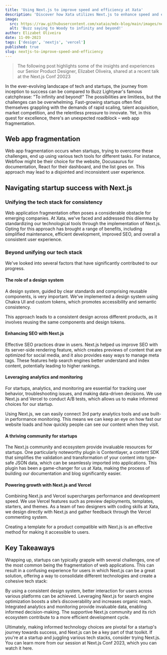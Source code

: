 ```yaml
---
title: 'Using Next.js to improve speed and efficiency at Xata'
description: 'Discover how Xata utilizes Next.js to enhance speed and efficiency.'
image:
  src: https://raw.githubusercontent.com/xataio/mdx-blog/main/images/nextjs-to-improve-speed-and-efficiency.jpg
  alt: 'Buzz saying to Woody to infinity and beyond!'
author: Elizabet Oliveira
date: 11-09-2023
tags: ['design', 'nextjs', 'vercel']
published: true
slug: nextjs-to-improve-speed-and-efficiency
---
```


> The following post highlights some of the insights and experiences our Senior Product Designer, Elizabet Oliveira, shared at a recent talk at the Next.js Conf 20023

In the ever-evolving landscape of tech and startups, the journey from inception to success can be compared to Buzz Lightyear's famous catchphrase: "To infinity and beyond!" The possibilities are limitless, but the challenges can be overwhelming. Fast-growing startups often find themselves grappling with the demands of rapid scaling, talent acquisition, market competition, and the relentless pressure to innovate. Yet, in this quest for excellence, there's an unexpected roadblock – web app fragmentation.

<ArticleImage
  src="https://github.com/xataio/mdx-blog/raw/main/images/nextjs-to-improve-speed-and-efficiency/cover.png"
  width="1920"
  height="1080"
  alt="Buzz saying to Woody to infinity and beyond!"
  caption="To infinity and beyond!"
  position="center"
/>

## Web app fragmentation

Web app fragmentation occurs when startups, trying to overcome these challenges, end up using various tech tools for different tasks. For instance, Webflow might be their choice for the website, Docusaurus for documentation, React for their dashboard, and the list goes on. This approach may lead to a disjointed and inconsistent user experience.

<ArticleImage
  src="https://github.com/xataio/mdx-blog/raw/main/images/nextjs-to-improve-speed-and-efficiency/web-app-fragmentation.png"
  width="1920"
  height="1080"
  alt="Web app fragmentation example"
  caption="Web app fragmentation example"
  position="center"
/>

## Navigating startup success with Next.js

### Unifying the tech stack for consistency

Web application fragmentation often poses a considerable obstacle for emerging companies. At Xata, we've faced and addressed this dilemma by standardizing our technological tools through the implementation of Next.js. Opting for this approach has brought a range of benefits, including simplified maintenance, efficient development, improved SEO, and overall a consistent user experience.

### Beyond unifying our tech stack

We've looked into several factors that have significantly contributed to our progress.

#### The role of a design system

A design system, guided by clear standards and comprising reusable components, is very important. We've implemented a design system using Chakra UI and custom tokens, which promotes accessibility and semantic consistency.

<ArticleImage
  src="https://github.com/xataio/mdx-blog/raw/main/images/nextjs-to-improve-speed-and-efficiency/design-system.png"
  width="1920"
  height="1080"
  alt="Design system"
  caption="Design system"
  position="center"
/>

This approach leads to a consistent design across different products, as it involves reusing the same components and design tokens.

<ArticleImage
  src="https://github.com/xataio/mdx-blog/raw/main/images/nextjs-to-improve-speed-and-efficiency/design-system-in-use.png"
  width="1920"
  height="1080"
  alt="Design consistency"
  caption="Design consistency"
  position="center"
/>

#### Enhancing SEO with Next.js

Effective SEO practices draw in users. Next.js helped us improve SEO with its server-side rendering feature, which creates previews of content that are optimized for social media, and it also provides easy ways to manage meta tags. These features help search engines better understand and index content, potentially leading to higher rankings.

<ArticleImage
  src="https://github.com/xataio/mdx-blog/raw/main/images/nextjs-to-improve-speed-and-efficiency/seo.png"
  width="1920"
  height="1080"
  alt="Tweet preview that uses Next.js to generate a preview"
  caption="Tweet preview that uses Next.js to generate a preview"
  position="center"
/>

#### Leveraging analytics and monitoring

For startups, analytics, and monitoring are essential for tracking user behavior, troubleshooting issues, and making data-driven decisions. We use Next.js and Vercel to conduct A/B tests, which allows us to make informed choices for our startup.

<ArticleImage
  src="https://github.com/xataio/mdx-blog/raw/main/images/nextjs-to-improve-speed-and-efficiency/a-b-tests.png"
  width="1920"
  height="1080"
  alt="A/B tests conducted with Next.js and Vercel"
  caption="A/B tests conducted with Next.js and Vercel"
  position="center"
/>

Using Next.js, we can easily connect 3rd party analytics tools and use built-in performance monitoring. This means we can keep an eye on how fast our website loads and how quickly people can see our content when they visit.

#### A thriving community for startups

The Next.js community and ecosystem provide invaluable resources for startups. One particularly noteworthy plugin is Contentlayer, a content SDK that simplifies the validation and transformation of your content into type-safe JSON data, which can be seamlessly imported into applications. This plugin has been a game-changer for us at Xata, making the process of building our documentation and blog significantly easier.

<ArticleImage
  src="https://github.com/xataio/mdx-blog/raw/main/images/nextjs-to-improve-speed-and-efficiency/contentlayer.png"
  width="1920"
  height="1080"
  alt="Buzz and Woody"
  caption="Buzz and Woody"
  position="center"
/>

#### Powering growth with Next.js and Vercel

Combining Next.js and Vercel supercharges performance and development speed. We use Vercel features such as preview deployments, templates, starters, and themes. As a team of two designers with coding skills at Xata, we design directly with Next.js and gather feedback through the Vercel commenting system.

<ArticleImage
  src="https://github.com/xataio/mdx-blog/raw/main/images/nextjs-to-improve-speed-and-efficiency/comment-system.png"
  width="1920"
  height="1080"
  alt="Vercel commenting system"
  caption="Vercel commenting system"
  position="center"
/>

Creating a template for a product compatible with Next.js is an effective method for making it accessible to users.

<ArticleImage
  src="https://github.com/xataio/mdx-blog/raw/main/images/nextjs-to-improve-speed-and-efficiency/xata-template.png"
  width="1920"
  height="1080"
  alt="Xata template"
  caption="Xata template"
  position="center"
/>

## Key Takeaways

Wrapping up, startups can typically grapple with several challenges, one of the most common being the fragmentation of web applications. This can result in a confusing experience for users in which Next.js can be a great solution, offering a way to consolidate different technologies and create a cohesive tech stack:

By using a consistent design system, better interaction for users across various platforms can be achieved.
Leveraging Next.js for search engine optimization boosts a site’s discoverability and increases organic reach.
Integrated analytics and monitoring provide invaluable data, enabling informed decision-making.
The supportive Next.js community and its rich ecosystem contribute to a more efficient development cycle.

Ultimately, making informed technology choices are pivotal for a startup's journey towards success, and Next.js can be a key part of that toolkit. If you're at a startup and juggling various tech stacks, consider trying Next.js. You can learn more from our session at Next.js Conf 2023, which you can watch it here.

<ArticleVideo platform="youtube" src="https://youtu.be/2c8T4w1Uudg?si=j61LcG2h2ThvanwCR" />

